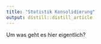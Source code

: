 ```yaml
---
title: "Statistik Konsolidierung"
output: distill::distill_article
---
```



Um was geht es hier eigentlich?
